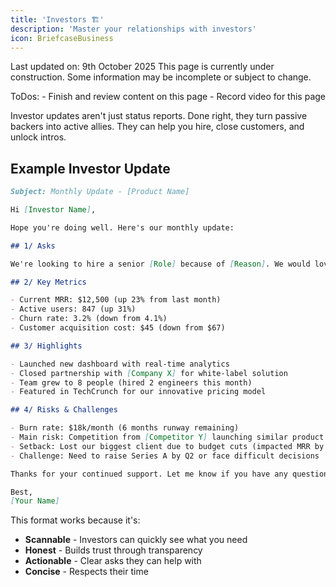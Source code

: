 ```yaml
---
title: 'Investors 🏗'
description: 'Master your relationships with investors'
icon: BriefcaseBusiness
---
```


<Note>
  Last updated on: 9th October 2025
</Note>


<Callout title="Work in Progress" type="warning">
  This page is currently under construction. Some information may be incomplete or subject to change.

  ToDos: 
    - Finish and review content on this page
    - Record video for this page
</Callout>

Investor updates aren't just status reports. Done right, they turn passive backers into active allies.
They can help you hire, close customers, and unlock intros.

## Example Investor Update

```markdown
Subject: Monthly Update - [Product Name]

Hi [Investor Name],

Hope you're doing well. Here's our monthly update:

## 1/ Asks

We're looking to hire a senior [Role] because of [Reason]. We would love any intros to strong candidates. Also, if you know anyone at [Company] or similar companies, we'd appreciate warm introductions for potential partnerships.

## 2/ Key Metrics

- Current MRR: $12,500 (up 23% from last month)
- Active users: 847 (up 31%)
- Churn rate: 3.2% (down from 4.1%)
- Customer acquisition cost: $45 (down from $67)

## 3/ Highlights

- Launched new dashboard with real-time analytics
- Closed partnership with [Company X] for white-label solution
- Team grew to 8 people (hired 2 engineers this month)
- Featured in TechCrunch for our innovative pricing model

## 4/ Risks & Challenges

- Burn rate: $18k/month (6 months runway remaining)
- Main risk: Competition from [Competitor Y] launching similar product
- Setback: Lost our biggest client due to budget cuts (impacted MRR by $2k)
- Challenge: Need to raise Series A by Q2 or face difficult decisions

Thanks for your continued support. Let me know if you have any questions or can help with the asks above.

Best,
[Your Name]
```

This format works because it's:
- **Scannable** - Investors can quickly see what you need
- **Honest** - Builds trust through transparency  
- **Actionable** - Clear asks they can help with
- **Concise** - Respects their time
